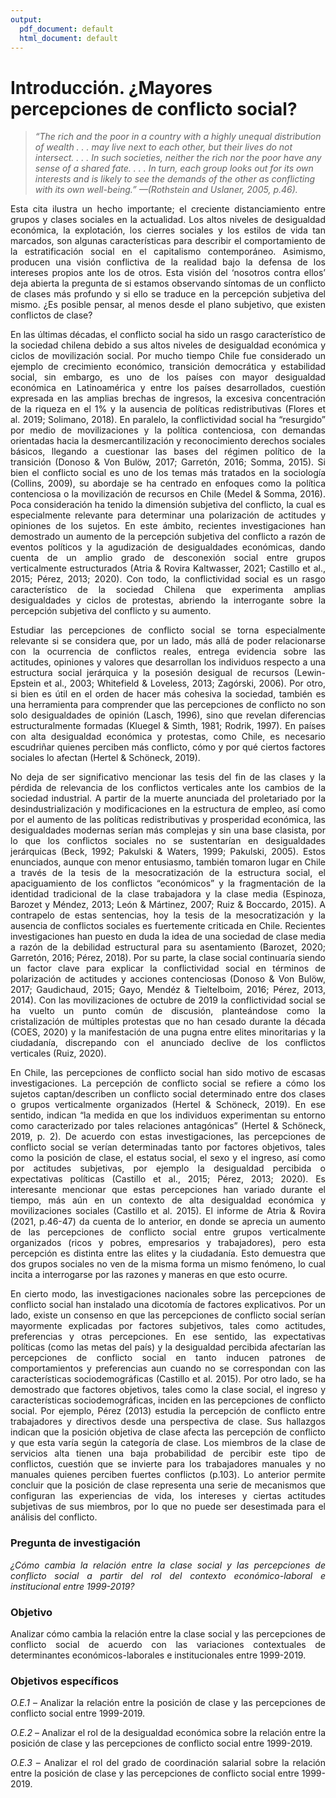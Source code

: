 ```yaml
---
output:
  pdf_document: default
  html_document: default
---
```

# Introducción. ¿Mayores percepciones de conflicto social? {-#intro}

> *“The rich and the poor in a country with a highly unequal distribution of wealth . . . may live next to each other, but their lives do not intersect. . . . In such societies, neither the rich nor the poor have any sense of a shared fate. . . . In turn, each group looks out for its own interests and is likely to see the demands of the other as conflicting with its own well-being.” ---(Rothstein and Uslaner, 2005, p.46).*

<div style="text-align: justify">

Esta cita ilustra un hecho importante; el creciente distanciamiento entre grupos y clases sociales en la actualidad. Los altos niveles de desigualdad económica, la explotación, los cierres sociales y los estilos de vida tan marcados, son algunas características para describir el comportamiento de la estratificación social en el capitalismo contemporáneo. Asimismo, producen una visión conflictiva de la realidad bajo la defensa de los intereses propios ante los de otros. Esta visión del ‘nosotros contra ellos’ deja abierta la pregunta de si estamos observando síntomas de un conflicto de clases más profundo y si ello se traduce en la percepción subjetiva del mismo. ¿Es posible pensar, al menos desde el plano subjetivo, que existen conflictos de clase?

En las últimas décadas, el conflicto social ha sido un rasgo característico de la sociedad chilena debido a sus altos niveles de desigualdad económica y ciclos de movilización social. Por mucho tiempo Chile fue considerado un ejemplo de crecimiento económico, transición democrática y estabilidad social, sin embargo, es uno de los países con mayor desigualdad económica en Latinoamérica y entre los países desarrollados, cuestión expresada en las amplias brechas de ingresos, la excesiva concentración de la riqueza en el 1% y la ausencia de políticas redistributivas (Flores et al. 2019; Solimano, 2018). En paralelo, la conflictividad social ha “resurgido” por medio de movilizaciones y la política contenciosa, con demandas orientadas hacia la desmercantilización y reconocimiento derechos sociales básicos, llegando a cuestionar las bases del régimen político de la transición (Donoso & Von Bulöw, 2017; Garretón, 2016; Somma, 2015). Si bien el conflicto social es uno de los temas más tratados en la sociología (Collins, 2009), su abordaje se ha centrado en enfoques como la política contenciosa o la movilización de recursos en Chile (Medel & Somma, 2016). Poca consideración ha tenido la dimensión subjetiva del conflicto, la cual es especialmente relevante para determinar una polarización de actitudes y opiniones de los sujetos. En este ámbito, recientes investigaciones han demostrado un aumento de la percepción subjetiva del conflicto a razón de eventos políticos y la agudización de desigualdades económicas, dando cuenta de un amplio grado de desconexión social entre grupos verticalmente estructurados (Atria & Rovira Kaltwasser, 2021; Castillo et al., 2015; Pérez, 2013; 2020). Con todo, la conflictividad social es un rasgo característico de la sociedad Chilena que experimenta amplias desigualdades y ciclos de protestas, abriendo la interrogante sobre la percepción subjetiva del conflicto y su aumento. 

Estudiar las percepciones de conflicto social se torna especialmente relevante si se considera que, por un lado, más allá de poder relacionarse con la ocurrencia de conflictos reales, entrega evidencia sobre las actitudes, opiniones y valores que desarrollan los individuos respecto a una estructura social jerárquica y la posesión desigual de recursos (Lewin-Epstein et al., 2003; Whitefield & Loveless, 2013; Zagórski, 2006). Por otro, si bien es útil en el orden de hacer más cohesiva la sociedad, también es una herramienta para comprender que las percepciones de conflicto no son solo desigualdades de opinión (Lasch, 1996), sino que revelan diferencias estructuralmente formadas (Kluegel & Simth, 1981; Rodrik, 1997). En países con alta desigualdad económica y protestas, como Chile, es necesario escudriñar quienes perciben más conflicto, cómo y por qué ciertos factores sociales lo afectan (Hertel & Schöneck, 2019). 

No deja de ser significativo mencionar las tesis del fin de las clases y la pérdida de relevancia de los conflictos verticales ante los cambios de la sociedad industrial. A partir de la muerte anunciada del proletariado por la desindustrialización y modificaciones en la estructura de empleo, así como por el aumento de las políticas redistributivas y prosperidad económica, las desigualdades modernas serían más complejas y sin una base clasista, por lo que los conflictos sociales no se sustentarían en desigualdades jerárquicas (Beck, 1992; Pakulski & Waters, 1999; Pakulski, 2005). Estos enunciados, aunque con menor entusiasmo, también tomaron lugar en Chile a través de la tesis de la mesocratización de la estructura social, el apaciguamiento de los conflictos “económicos” y la fragmentación de la identidad tradicional de la clase trabajadora y la clase media (Espinoza, Barozet y Méndez, 2013; León & Mártinez, 2007; Ruiz & Boccardo, 2015). A contrapelo de estas sentencias, hoy la tesis de la mesocratización y la ausencia de conflictos sociales es fuertemente criticada en Chile. Recientes investigaciones han puesto en duda la idea de una sociedad de clase media a razón de la debilidad estructural para su asentamiento (Barozet, 2020; Garretón, 2016; Pérez, 2018). Por su parte, la clase social continuaría siendo un factor clave para explicar la conflictividad social en términos de polarización de actitudes y acciones contenciosas (Donoso & Von Bulöw, 2017; Gaudichaud, 2015; Gayo, Mendéz & Tieltelboim, 2016; Pérez, 2013, 2014). Con las movilizaciones de octubre de 2019 la conflictividad social se ha vuelto un punto común de discusión, planteándose como la cristalización de múltiples protestas que no han cesado durante la década (COES, 2020) y la manifestación de una pugna entre elites minoritarias y la ciudadanía, discrepando con el anunciado declive de los conflictos verticales (Ruiz, 2020).

En Chile, las percepciones de conflicto social han sido motivo de escasas investigaciones. La percepción de conflicto social se refiere a cómo los sujetos captan/describen un conflicto social determinado entre dos clases o grupos verticalmente organizados (Hertel & Schöneck, 2019). En ese sentido, indican “la medida en que los individuos experimentan su entorno como caracterizado por tales relaciones antagónicas” (Hertel & Schöneck, 2019, p. 2). De acuerdo con estas investigaciones, las percepciones de conflicto social se verían determinadas tanto por factores objetivos, tales como la posición de clase, el estatus social, el sexo y el ingreso, así como por actitudes subjetivas, por ejemplo la desigualdad percibida o expectativas políticas (Castillo et al., 2015; Pérez, 2013; 2020). Es interesante mencionar que estas percepciones han variado durante el tiempo, más aún en un contexto de alta desigualdad económica y movilizaciones sociales (Castillo et al. 2015). El informe de Atria & Rovira (2021, p.46-47) da cuenta de lo anterior, en donde se aprecia un aumento de las percepciones de conflicto social entre grupos verticalmente organizados (ricos y pobres, empresarios y trabajadores), pero esta percepción es distinta entre las elites y la ciudadanía. Esto demuestra que dos grupos sociales no ven de la misma forma un mismo fenómeno, lo cual incita a interrogarse por las razones y maneras en que esto ocurre. 

En cierto modo, las investigaciones nacionales sobre las percepciones de conflicto social han instalado una dicotomía de factores explicativos. Por un lado, existe un consenso en que las percepciones de conflicto social serían mayormente explicadas por factores subjetivos, tales como actitudes, preferencias y otras percepciones. En ese sentido, las expectativas políticas (como las metas del país) y la desigualdad percibida afectarían las percepciones de conflicto social en tanto inducen patrones de comportamientos y preferencias aun cuando no se correspondan con las características sociodemográficas (Castillo et al. 2015). Por otro lado, se ha demostrado que factores objetivos, tales como la clase social, el ingreso y características sociodemográficas, inciden en las percepciones de conflicto social. Por ejemplo, Pérez (2013) estudia la percepción de conflicto entre trabajadores y directivos desde una perspectiva de clase. Sus hallazgos indican que la posición objetiva de clase afecta las percepción de conflicto y que esta varía según la categoría de clase. Los miembros de la clase de servicios alta tienen una baja probabilidad de percibir este tipo de conflictos, cuestión que se invierte para los trabajadores manuales y no manuales quienes perciben fuertes conflictos (p.103). Lo anterior permite concluir que la posición de clase representa una serie de mecanismos que configuran las experiencias de vida, los intereses y ciertas actitudes subjetivas de sus miembros, por lo que no puede ser desestimada para el análisis del conflicto.   


### Pregunta de investigación {-}

*¿Cómo cambia la relación entre la clase social y las percepciones de conflicto social a partir del rol del contexto económico-laboral e institucional entre 1999-2019?*

### Objetivo {-}

Analizar cómo cambia la relación entre la clase social y las percepciones de conflicto social de acuerdo con las variaciones contextuales de determinantes económicos-laborales e institucionales entre 1999-2019.

### Objetivos específicos {-}

*O.E.1* – Analizar la relación entre la posición de clase y las percepciones de conflicto social entre 1999-2019.

*O.E.2* – Analizar el rol de la desigualdad económica sobre la relación entre la posición de clase y las percepciones de conflicto social entre 1999-2019.

*O.E.3* – Analizar el rol del grado de coordinación salarial sobre la relación entre la posición de clase y las percepciones de conflicto social entre 1999-2019. 


